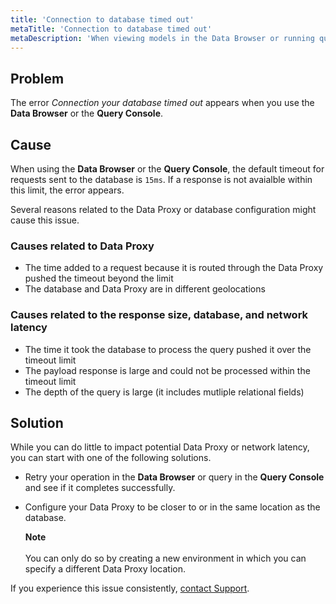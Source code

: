 ```yaml
---
title: 'Connection to database timed out'
metaTitle: 'Connection to database timed out'
metaDescription: 'When viewing models in the Data Browser or running queries in the Query Console, you might see errors that the connection to your database timed out.'
---
```


<TopBlock>

</TopBlock>

## **Problem**

The error _Connection your database timed out_ appears when you use the **Data Browser** or the **Query Console**.

## **Cause**

When using the **Data Browser** or the **Query Console**, the default timeout for requests sent to the database is `15ms`. If a response is not avaialble within this limit, the error appears.

Several reasons related to the Data Proxy or database configuration might cause this issue.

### **Causes related to Data Proxy**

* The time added to a request because it is routed through the Data Proxy pushed the timeout beyond the limit
* The database and Data Proxy are in different geolocations

### **Causes related to the response size, database, and network latency**

* The time it took the database to process the query pushed it over the timeout limit
* The payload response is large and could not be processed within the timeout limit
* The depth of the query is large (it includes mutliple relational fields)

## **Solution**

While you can do little to impact potential Data Proxy or network latency, you can start with one of the following solutions.

* Retry your operation in the **Data Browser** or query in the **Query Console** and see if it completes successfully.
* Configure your Data Proxy to be closer to or in the same location as the database. 
    <Admonition>

    **Note**<br /><br />
    You can only do so by creating a new environment in which you can specify a different Data Proxy location.

    </Admonition>

If you experience this issue consistently, [contact Support](/data-platform/contact-support).